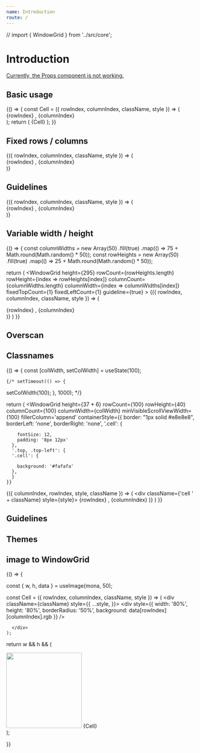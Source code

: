 ```yaml
---
name: Introduction
route: /
---
```


// import { WindowGrid } from '../src/core';

# Introduction

<Props of={WindowGrid} />

[Currently, the Props component is not working.](https://github.com/pedronauck/docz/issues/717)



## Basic usage

<Playground>
{() => {
  const Cell = ({ rowIndex, columnIndex, className, style }) => (
      <div className={className} style={style}>
        {rowIndex} , {columnIndex}
      </div>
    );
  return (
    <WindowGrid
      height={295}
      rowCount={100}
      rowHeight={40}
      columnCount={100}
      columnWidth={100}
    >
    {Cell}
    </WindowGrid>
  );
}}
</Playground>

## Fixed rows / columns

<Playground>
<WindowGrid
  height={295}
  rowCount={100}
  rowHeight={40}
  columnCount={100}
  columnWidth={100}
  fixedTopCount={1}
  fixedLeftCount={1}
>
{({ rowIndex, columnIndex, className, style }) => (
  <div className={className} style={style}>
    {rowIndex} , {columnIndex}
  </div>
)}
</WindowGrid>
</Playground>


## Guidelines

<Playground>
<WindowGrid
  height={295}
  rowCount={100}
  rowHeight={40}
  columnCount={100}
  columnWidth={100}
  fixedTopCount={1}
  fixedLeftCount={1}
  guideline={true}
>
{({ rowIndex, columnIndex, className, style }) => (
  <div className={className} style={style}>
    {rowIndex} , {columnIndex}
  </div>
)}
</WindowGrid>
</Playground>

## Variable width / height

<Playground>
{() => {
  const columnWidths = new Array(50)
    .fill(true)
    .map(() => 75 + Math.round(Math.random() * 50));
  const rowHeights = new Array(50)
    .fill(true)
    .map(() => 25 + Math.round(Math.random() * 50));

  return (
    <WindowGrid
      height={295}
      rowCount={rowHeights.length}
      rowHeight={index => rowHeights[index]}
      columnCount={columnWidths.length}
      columnWidth={index => columnWidths[index]}
      fixedTopCount={1}
      fixedLeftCount={1}
      guideline={true}
    >
    {({ rowIndex, columnIndex, className, style }) => (
      <div className={className} style={style}>
        {rowIndex} , {columnIndex}
      </div>
    )}
    </WindowGrid>
  )
}}
</Playground>

## Overscan


## Classnames



<Playground>
  {() => {
    const [colWidth, setColWidth] = useState(100);

    {/* setTimeout(() => {
setColWidth(100);
    }, 1000); */}

return (
  <WindowGrid
    height={37 * 6}
    rowCount={100}
    rowHeight={40}
    columnCount={100}
    columnWidth={colWidth}
    minVisibleScrollViewWidth={100}
    fillerColumn='append'
    containerStyle={{
      border: "1px solid #e8e8e8",
      borderLeft: 'none',
      borderRight: 'none',
      '.cell': {
        
        fontSize: 12,
        padding: '8px 12px'
      },
      '.top, .top-left': {
      '.cell': {
        
        background: '#fafafa'
      },
      }
    }}
    
    
  >
  {({ columnIndex, rowIndex, style, className }) => (
    <div className={'cell ' + className} style={style}>
      {rowIndex} , {columnIndex}
    </div>
  )}
  </WindowGrid>
)
  }}

</Playground>





## Guidelines



## Themes

## image to WindowGrid

<Playground>
{() => {

  
  const { w, h, data } = useImage(mona, 50);

  const Cell = ({ rowIndex, columnIndex, className, style }) => (
      <div className={className} style={{ ...style,  }}>
        <div style={{ width: '80%', height: '80%', borderRadius: '50%', background: data[rowIndex][columnIndex].rgb }} />
        
      </div>
    );

    
  

  return w && h && (
    <div>
      <img src={mona} width='200' />
    <WindowGrid
      height={400}
      columnCount={w}
      columnWidth={20}
      rowCount={h}
      rowHeight={20}
      overscanCount={3}
      >
      {Cell}
    </WindowGrid>
    </div>
  );

}}
</Playground>

